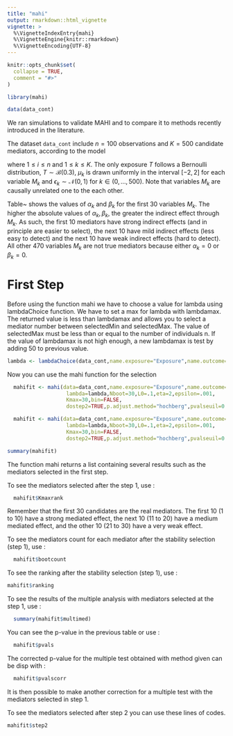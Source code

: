 ```yaml
---
title: "mahi"
output: rmarkdown::html_vignette
vignette: >
  %\VignetteIndexEntry{mahi}
  %\VignetteEngine{knitr::rmarkdown}
  %\VignetteEncoding{UTF-8}
---
```


```r
knitr::opts_chunk$set(
  collapse = TRUE,
  comment = "#>"
)
```

```r
library(mahi)
```



```r
data(data_cont)
```

We ran simulations to validate MAHI and to compare it to methods recently introduced in the literature.

\subsection{Models}

\subsubsection{Continuous Outcome}

The dataset `data_cont` include $n = 100$ observations and $K = 500$ candidate mediators, according to the model

\begin{equation}
\begin{array}{ccl}
M_{ik} & = & \mu_k  + \alpha_k T_i + \epsilon_{ik}\\ 
Y_i & = & 20 + 50 T_i + \sum_k \beta_k M_{ik} +\epsilon_{i0}
\end{array}\label{grand_simed}
\end{equation}
where $1\leq i\leq n$ and $1\leq k\leq K$. The only exposure $T$ follows a Bernoulli distribution, $T \sim \mathcal{B}(0.3)$,  $\mu_k$ is drawn uniformly in the interval $[-2,2]$ for each variable $M_k$ and  $\epsilon_{k} \sim \mathcal{N}(0,1)$ for $k \in (0,\dots,500)$. Note that variables $M_k$ are causally unrelated one to the each other.

Table~\ref{grand_param} shows the values of $\alpha_k$ and $\beta_k$ for the first 30 variables $M_k$. The higher the absolute values of $\alpha_k,\beta_k$, the greater the indirect effect through $M_k$. As such, the first 10 mediators have strong indirect effects (and in principle are easier to select), the next 10 have mild indirect effects (less easy to detect) and the next 10 have weak indirect effects (hard to detect). All other 470 variables $M_k$ are not true mediators because either $\alpha_k=0$ or $\beta_k=0$.

\begin{table}[htp]
\begin{tabular}{|c|cccccccccc|}
\hline
$\boldsymbol{k}$ & \bf{1} & \bf{2} & \bf{3} & \bf{4} & \bf{5} & \bf{6} & \bf{7} & \bf{8} & \bf{9} & \bf{10} \\
\hline
$\boldsymbol{\alpha_{k}}$ & -95 & 90 & 95 & 95 & -100 & 95 & -95 & 85 & -95 & -100\\
$\boldsymbol{\beta_{k}}$ & 185 & -195 & 190 & 185 & -190 & 185 & 195 & -190 & 100 & 185\\
\hline
\hline
$\boldsymbol{k}$ & \bf{11} & \bf{12} & \bf{13} & \bf{14} & \bf{15} & \bf{16} & \bf{17} & \bf{18} & \bf{19} & \bf{20} \\
\hline
$\boldsymbol{\alpha_{k}}$ & -2.75 & 3.25 & -3.50 & 2.50 & -3.75 & 3.00 & -3.25 & 2.75 & 3.00 & 3.50\\
$\boldsymbol{\beta_{k}}$ & 3.25 & -2.50 & 3.75 & -3.00 & 3.50 & -2.75 & 3.75 & -3.25 & 3.25 & -2.75\\
\hline
\hline
$\boldsymbol{k}$ & \bf{21} & \bf{22} & \bf{23} & \bf{24} & \bf{25} & \bf{26} & \bf{27} & \bf{28} & \bf{29} & \bf{30} \\
\hline
$\boldsymbol{\alpha_{k}}$  & -0.875 & 0.625 & -0.375 & -0.25 & 0.50 & -0.875 & 0.125 & -1.125 & 0.375 &-0.25\\
$\boldsymbol{\beta_{k}}$  & 0.375 & -0.625 & 0.625 & -1.125 & 0.75 & 0.25 & -0.50 & 0.375 & -0.625 & 0.75\\
\hline
\hline
$\boldsymbol{k}$& \bf{31} & \bf{32} & \bf{33} & \bf{34} & \bf{35} & \bf{36} & \bf{37} & \bf{38} & \bf{39} & \bf{40} \\
\hline
$\boldsymbol{\alpha_{k}}$ & 25 & 25 & 25 & 25 & 25 & 25 & 25 & 25 & 25 & 25\\
$\boldsymbol{\beta_{k}}$ & 0 & 0 & 0 & 0 & 0 & 0 & 0 & 0 & 0 & 0\\
\hline
\hline
$\boldsymbol{k}$ & \bf{41} & \bf{42} & \bf{43} & \bf{44} & \bf{45} & \bf{46} & \bf{47} & \bf{48} & \bf{49} & \bf{50} \\
\hline
$\boldsymbol{\alpha_{k}}$  & 0 & 0 & 0 & 0 & 0 & 0 & 0 & 0 & 0 & 0\\
$\boldsymbol{\beta_{k}}$  & 45 & 45 & 45 & 45 & 45 & 45 & 45 & 45 & 45 & 45\\
\hline
\end{tabular}\caption{
Values of $\alpha_k$ and $\beta_k$ for $k=1,\ldots,50$. For $k=51,\ldots,500$, $\alpha_k=\beta_k=0$.} \label{grand_param}
\end{table}


# First Step

Before using the function mahi we have to choose a value for lambda using lambdaChoice function. We have to set a max for lambda with lambdamax. The returned value is less than lambdamax and allows you to select a mediator number between selectedMin and selectedMax. The value of selectedMax must be less than or equal to the number of individuals n. If the value of lambdamax is not high enough, a new lambdamax is test by adding 50 to previous value. 

```r
lambda <- lambdaChoice(data_cont,name.exposure="Exposure",name.outcome="Outcome",name.mediators=paste0("M", 1:500),lambdamax=30600,selectedMin=50,selectedMax=100)
```

Now you can use the mahi function for the selection
```r
  mahifit <- mahi(data=data_cont,name.exposure="Exposure",name.outcome="Outcome",name.mediators=paste0("M", 1:500),
                   lambda=lambda,Nboot=30,L0=.1,eta=2,epsilon=.001,
                   Kmax=30,bin=FALSE,
                   dostep2=TRUE,p.adjust.method="hochberg",pvalseuil=0.05)
```

```r
  mahifit <- mahi(data=data_cont,name.exposure="Exposure",name.outcome="Outcome",name.mediators=paste0("M", 1:500),
                   lambda=lambda,Nboot=30,L0=.1,eta=2,epsilon=.001,
                   Kmax=30,bin=FALSE,
                   dostep2=TRUE,p.adjust.method="hochberg",pvalseuil=0.05)
```


```r
summary(mahifit)
```

The function mahi returns a list containing several results such as the mediators selected in the first step. 


To see the mediators selected after the step 1, use :
```r
  mahifit$Kmaxrank
```
Remember that the first 30 candidates are the real mediators. The first 10 (1 to 10) have a strong mediated effect, the next 10 (11 to 20) have a medium mediated effect, and the other 10 (21 to 30) have a very weak effect.


To see the mediators count for each mediator after the stability selection (step 1), use :
```r
  mahifit$bootcount
```

To see the ranking after the stability selection (step 1), use :
```r
mahifit$ranking
```


To see the results of the multiple analysis with mediators selected at the step 1, use :
```r
  summary(mahifit$multimed)
```

You can see the p-value in the previous table or use :
```r
  mahifit$pvals
```


The corrected p-value for the multiple test obtained with method given can be disp with :
```r
  mahifit$pvalscorr
```
It is then possible to make another correction for a multiple test with the mediators selected in step 1.

To see the mediators selected after step 2 you can use these lines of codes.
```r
mahifit$step2
```
